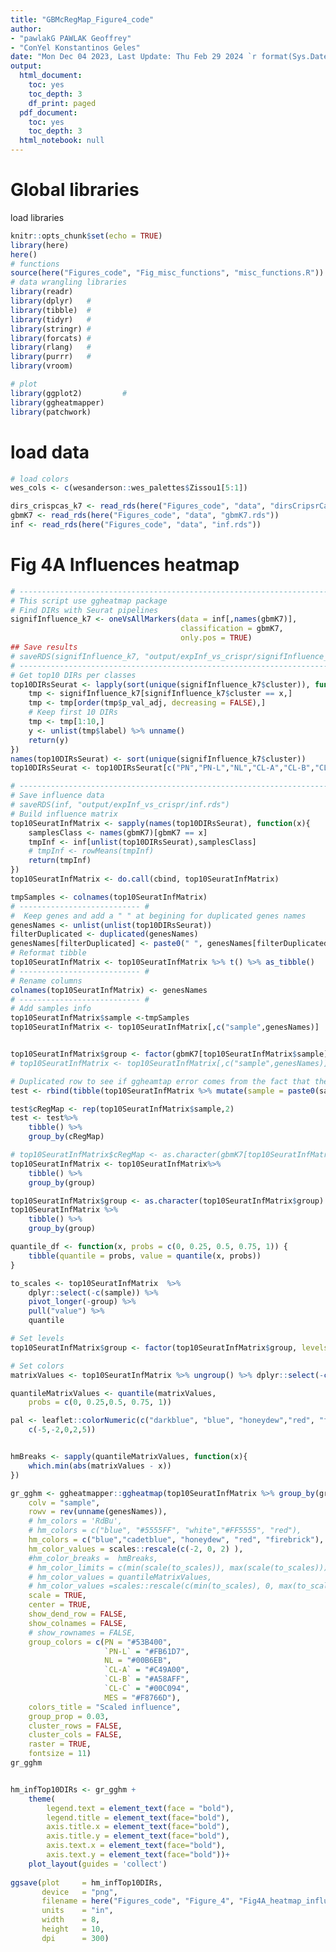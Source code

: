 ```yaml
---
title: "GBMcRegMap_Figure4_code"
author: 
- "pawlakG PAWLAK Geoffrey"
- "ConYel Konstantinos Geles"
date: "Mon Dec 04 2023, Last Update: Thu Feb 29 2024 `r format(Sys.Date(), '%a %b %d %Y')`"
output:
  html_document:
    toc: yes
    toc_depth: 3
    df_print: paged
  pdf_document:
    toc: yes
    toc_depth: 3
  html_notebook: null
---
```


# Global libraries 
load libraries
```r
knitr::opts_chunk$set(echo = TRUE)
library(here)
here()
# functions
source(here("Figures_code", "Fig_misc_functions", "misc_functions.R")) 
# data wrangling libraries
library(readr)
library(dplyr)   #
library(tibble)  #
library(tidyr)   #
library(stringr) #
library(forcats) #
library(rlang)   #
library(purrr)   #
library(vroom)

# plot
library(ggplot2)         #
library(ggheatmapper)
library(patchwork)
```

# load data
```r
# load colors
wes_cols <- c(wesanderson::wes_palettes$Zissou1[5:1])

dirs_crispcas_k7 <- read_rds(here("Figures_code", "data", "dirsCripsrCas0_results.rds"))
gbmK7 <- read_rds(here("Figures_code", "data", "gbmK7.rds"))
inf <- read_rds(here("Figures_code", "data", "inf.rds"))
```

# Fig 4A Influences heatmap
```r
# ---------------------------------------------------------------------------- %
# This script use ggheatmap package
# Find DIRs with Seurat pipelines
signifInfluence_k7 <- oneVsAllMarkers(data = inf[,names(gbmK7)],
                                      classification = gbmK7,
                                      only.pos = TRUE)
## Save results
# saveRDS(signifInfluence_k7, "output/expInf_vs_crispr/signifInfluence_k7.rds")
# ---------------------------------------------------------------------------- %
# Get top10 DIRs per classes
top10DIRsSeurat <- lapply(sort(unique(signifInfluence_k7$cluster)), function(x){
    tmp <- signifInfluence_k7[signifInfluence_k7$cluster == x,]
    tmp <- tmp[order(tmp$p_val_adj, decreasing = FALSE),]
    # Keep first 10 DIRs
    tmp <- tmp[1:10,]
    y <- unlist(tmp$label) %>% unname()
    return(y)
})
names(top10DIRsSeurat) <- sort(unique(signifInfluence_k7$cluster))
top10DIRsSeurat <- top10DIRsSeurat[c("PN","PN-L","NL","CL-A","CL-B","CL-C","MES")]

# ---------------------------------------------------------------------------- %
# Save influence data
# saveRDS(inf, "output/expInf_vs_crispr/inf.rds")
# Build influence matrix
top10SeuratInfMatrix <- sapply(names(top10DIRsSeurat), function(x){
    samplesClass <- names(gbmK7)[gbmK7 == x]
    tmpInf <- inf[unlist(top10DIRsSeurat),samplesClass]
    # tmpInf <- rowMeans(tmpInf)
    return(tmpInf)
})
top10SeuratInfMatrix <- do.call(cbind, top10SeuratInfMatrix)

tmpSamples <- colnames(top10SeuratInfMatrix)
# --------------------------- #
#  Keep genes and add a " " at begining for duplicated genes names
genesNames <- unlist(unlist(top10DIRsSeurat))
filterDuplicated <- duplicated(genesNames)
genesNames[filterDuplicated] <- paste0(" ", genesNames[filterDuplicated])
# Reformat tibble
top10SeuratInfMatrix <- top10SeuratInfMatrix %>% t() %>% as_tibble()
# --------------------------- #
# Rename columns
colnames(top10SeuratInfMatrix) <- genesNames
# --------------------------- #
# Add samples info
top10SeuratInfMatrix$sample <-tmpSamples
top10SeuratInfMatrix <- top10SeuratInfMatrix[,c("sample",genesNames)]


top10SeuratInfMatrix$group <- factor(gbmK7[top10SeuratInfMatrix$sample], levels = c("PN","PN-L","NL","CL-A","CL-B","CL-C","MES"))
# top10SeuratInfMatrix <- top10SeuratInfMatrix[,c("sample",genesNames)]

# Duplicated row to see if ggheamtap error comes from the fact that there is only one sample per group
test <- rbind(tibble(top10SeuratInfMatrix %>% mutate(sample = paste0(sample,"_1"))),top10SeuratInfMatrix)

test$cRegMap <- rep(top10SeuratInfMatrix$sample,2)
test <- test%>%
    tibble() %>%
    group_by(cRegMap)

# top10SeuratInfMatrix$cRegMap <- as.character(gbmK7[top10SeuratInfMatrix$sample])
top10SeuratInfMatrix <- top10SeuratInfMatrix%>%
    tibble() %>%
    group_by(group)

top10SeuratInfMatrix$group <- as.character(top10SeuratInfMatrix$group)
top10SeuratInfMatrix %>%
    tibble() %>%
    group_by(group)

quantile_df <- function(x, probs = c(0, 0.25, 0.5, 0.75, 1)) {
    tibble(quantile = probs, value = quantile(x, probs))
}

to_scales <- top10SeuratInfMatrix  %>%
    dplyr::select(-c(sample)) %>%
    pivot_longer(-group) %>%
    pull("value") %>%
    quantile

# Set levels
top10SeuratInfMatrix$group <- factor(top10SeuratInfMatrix$group, levels = c("PN","PN-L","NL","CL-A","CL-B","CL-C","MES"))

# Set colors
matrixValues <- top10SeuratInfMatrix %>% ungroup() %>% dplyr::select(-c(sample, group)) %>% as.matrix() %>% as.vector() %>% sort()

quantileMatrixValues <- quantile(matrixValues,
    probs = c(0, 0.25,0.5, 0.75, 1))

pal <- leaflet::colorNumeric(c("darkblue", "blue", "honeydew","red", "firebrick"),
    c(-5,-2,0,2,5))


hmBreaks <- sapply(quantileMatrixValues, function(x){
    which.min(abs(matrixValues - x))
})

gr_gghm <- ggheatmapper::ggheatmap(top10SeuratInfMatrix %>% group_by(group),
    colv = "sample",
    rowv = rev(unname(genesNames)),
    # hm_colors = 'RdBu',
    # hm_colors = c("blue", "#5555FF", "white","#FF5555", "red"),
    hm_colors = c("blue","cadetblue", "honeydew", "red", "firebrick"),
    hm_color_values = scales::rescale(c(-2, 0, 2) ),
    #hm_color_breaks =  hmBreaks,
    # hm_color_limits = c(min(scale(to_scales)), max(scale(to_scales))),
    # hm_color_values = quantileMatrixValues,
    # hm_color_values =scales::rescale(c(min(to_scales), 0, max(to_scales))),
    scale = TRUE,
    center = TRUE,
    show_dend_row = FALSE,
    show_colnames = FALSE,
    # show_rownames = FALSE,
    group_colors = c(PN = "#53B400", 
                     `PN-L` = "#FB61D7", 
                     NL = "#00B6EB", 
                     `CL-A` = "#C49A00",
                     `CL-B` = "#A58AFF",
                     `CL-C` = "#00C094", 
                     MES = "#F8766D"),
    colors_title = "Scaled influence",
    group_prop = 0.03,
    cluster_rows = FALSE,
    cluster_cols = FALSE,
    raster = TRUE,
    fontsize = 11)
gr_gghm


hm_infTop10DIRs <- gr_gghm +
    theme(
        legend.text = element_text(face = "bold"),
        legend.title = element_text(face="bold"),
        axis.title.x = element_text(face="bold"),
        axis.title.y = element_text(face="bold"),
        axis.text.x = element_text(face="bold"),
        axis.text.y = element_text(face="bold"))+
    plot_layout(guides = 'collect')
  
ggsave(plot     = hm_infTop10DIRs,
       device   = "png",
       filename = here("Figures_code", "Figure_4", "Fig4A_heatmap_influences.png"),
       units    = "in",
       width    = 8,
       height   = 10,
       dpi      = 300)
```
